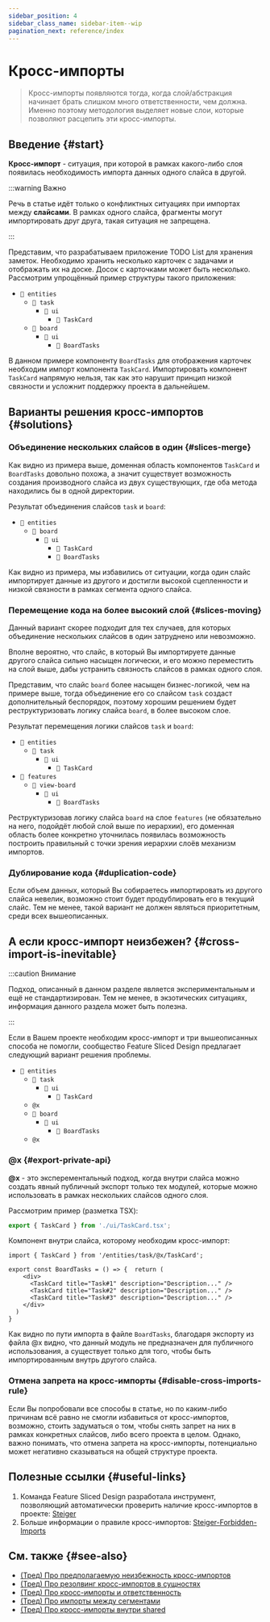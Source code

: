 ```yaml
---
sidebar_position: 4
sidebar_class_name: sidebar-item--wip
pagination_next: reference/index
---
```



# Кросс-импорты

<WIP ticket="220" />

> Кросс-импорты появляются тогда, когда слой/абстракция начинает брать слишком много ответственности, чем должна. Именно поэтому методология выделяет новые слои, которые позволяют расцепить эти кросс-импорты.

## Введение {#start}

**Кросс-импорт** - ситуация, при которой в рамках какого-либо слоя появилась необходимость импорта данных одного слайса в другой.

:::warning Важно

Речь в статье идёт только о конфликтных ситуациях при импортах между **слайсами**. В рамках одного слайса, фрагменты могут импортировать друг друга, такая ситуация не запрещена.

:::

Представим, что разрабатываем приложение TODO List для хранения заметок. Необходимо хранить несколько карточек с задачами и отображать их на доске. Досок с карточками может быть несколько. 
Рассмотрим упрощённый пример структуры такого приложения:

- `📂 entities`
	- `📂 task`
		- `📁 ui`
			- `📄 TaskCard`
	- `📁 board`
		- `📁 ui`
			- `📄 BoardTasks`

В данном примере компоненту `BoardTasks` для отображения карточек необходим импорт компонента `TaskCard`.
Импортировать компонент `TaskCard` напрямую нельзя, так как это нарушит принцип низкой связности и усложнит поддержку проекта в дальнейшем.

## Варианты решения кросс-импортов {#solutions}

### Объединение нескольких слайсов в один {#slices-merge}
Как видно из примера выше, доменная область компонентов `TaskCard` и `BoardTasks` довольно похожа, а значит существует возможность создания производного слайса из двух существующих, где оба метода находились бы в одной директории.

Результат объединения слайсов `task` и `board`:

- `📂 entities`
	- `📂 board`
		- `📁 ui`
			- `📄 TaskCard`
			- `📄 BoardTasks`

Как видно из примера, мы избавились от ситуации, когда один слайс импортирует данные из другого и достигли высокой сцепленности и низкой связности в рамках сегмента одного слайса.

### Перемещение кода на более высокий слой {#slices-moving}
Данный вариант скорее подходит для тех случаев, для которых объединение нескольких слайсов в один затруднено или невозможно.

Вполне вероятно, что слайс, в который Вы импортируете данные другого слайса сильно насыщен логически, и его можно переместить на слой выше, дабы устранить связность слайсов в рамках одного слоя.

Представим, что слайс `board` более насыщен бизнес-логикой, чем на примере выше, тогда объединение его со слайсом `task` создаст дополнительный беспорядок, поэтому хорошим решением будет реструктуризовать логику слайса `board`, в более высоком слое.

Результат перемещения логики слайсов `task` и `board`:

- `📂 entities`
	- `📂 task`
		- `📁 ui`
			- `📄 TaskCard`
- `📂 features`
	- `📁 view-board`
		- `📁 ui`
			- `📄 BoardTasks`

Реструктуризовав логику слайса `board` на слое `features` (не обязательно на него, подойдёт любой слой выше по иерархии), его доменная область более конкретно уточнилась появилась возможность построить правильный с точки зрения иерархии слоёв механизм импортов.

### Дублирование кода {#duplication-code}
Если объем данных, который Вы собираетесь импортировать из другого слайса невелик, возможно стоит будет продублировать его в текущий слайс. Тем не менее, такой вариант не должен являться приоритетным, среди всех вышеописанных.

## А если кросс-импорт неизбежен? {#cross-import-is-inevitable}

:::caution Внимание

Подход, описанный в данном разделе является экспериментальным и ещё не стандартизирован.
Тем не менее, в экзотических ситуациях, информация данного раздела может быть полезна.

:::

Если в Вашем проекте необходим кросс-импорт и три вышеописанных способа не помогли, сообщество Feature Sliced Design предлагает следующий вариант решения проблемы.

- `📂 entities`
	- `📂 task`
		- `📁 ui`
			- `📄 TaskCard`
	- `@x`
	- `📁 board`
		- `📁 ui`
			- `📄 BoardTasks`
	- `@x`

### @x {#export-private-api}
**@x** - это эксперементальный подход, когда внутри слайса можно создать явный публичный экспорт только тех модулей, которые можно использовать в рамках нескольких слайсов одного слоя.

Рассмотрим пример (разметка TSX):
```ts title="entities/task/@x.ts"
export { TaskCard } from './ui/TaskCard.tsx';
```
Компонент внутри слайса, которому необходим кросс-импорт:
```tsx title="entities/board/ui/BoardTasks.tsx"
import { TaskCard } from '/entities/task/@x/TaskCard';

export const BoardTasks = () => {  return (
    <div>
      <TaskCard title="Task#1" description="Description..." />
      <TaskCard title="Task#2" description="Description..." />
      <TaskCard title="Task#3" description="Description..." />
    </div>
  )
}
```
Как видно по пути импорта в файле `BoardTasks`, благодаря экспорту из файла @x видно, что данный модуль не предназначен для публичного использования, а существует только для того, чтобы быть импортированным внутрь другого слайса.

### Отмена запрета на кросс-импорты {#disable-cross-imports-rule}
Если Вы попробовали все способы в статье, но по каким-либо причинам всё равно не смогли избавиться от кросс-импортов, возможно, стоить задуматься о том, чтобы снять запрет на них в рамках конкретных слайсов, либо всего проекта в целом.
Однако, важно понимать, что отмена запрета на кросс-импорты, потенциально может негативно сказываться на общей структуре проекта. 

## Полезные ссылки {#useful-links}

1. Команда Feature Sliced Design разработала инструмент, позволяющий автоматически проверить наличие кросс-импортов в проекте: [Steiger](https://github.com/feature-sliced/steiger) 
2. Больше информации о правиле кросс-импортов: [Steiger-Forbidden-Imports](https://github.com/feature-sliced/steiger/blob/master/packages/steiger-plugin-fsd/src/forbidden-imports/README.md) 

## См. также {#see-also}

- [(Тред) Про предполагаемую неизбежность кросс-импортов](https://t.me/feature_sliced/4515)
- [(Тред) Про резолвинг кросс-импортов в сущностях](https://t.me/feature_sliced/3678)
- [(Тред) Про кросс-импорты и ответственность](https://t.me/feature_sliced/3287)
- [(Тред) Про импорты между сегментами](https://t.me/feature_sliced/4021)
- [(Тред) Про кросс-импорты внутри shared](https://t.me/feature_sliced/3618)